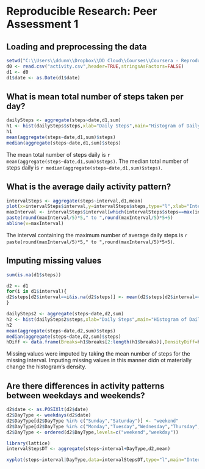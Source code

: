 # Reproducible Research: Peer Assessment 1


## Loading and preprocessing the data
```r
setwd("C:\\Users\\ddunn\\Dropbox\\DD Cloud\\Courses\\Coursera - Reproducible Research\\Week 1\\RepData_PeerAssessment1")
d0 <- read.csv("activity.csv",header=TRUE,stringsAsFactors=FALSE)
d1 <- d0
d1$date <- as.Date(d1$date)
```


## What is mean total number of steps taken per day?
```r
dailySteps <- aggregate(steps~date,d1,sum)
h1 <- hist(dailySteps$steps,xlab="Daily Steps",main="Histogram of Daily Steps",col="blue")
h1
mean(aggregate(steps~date,d1,sum)$steps)
median(aggregate(steps~date,d1,sum)$steps)
```

The mean total number of steps daily is `r mean(aggregate(steps~date,d1,sum)$steps)`.
The median total number of steps daily is `r median(aggregate(steps~date,d1,sum)$steps)`.


## What is the average daily activity pattern?
```r
intervalSteps <- aggregate(steps~interval,d1,mean)
plot(x=intervalSteps$interval,y=intervalSteps$steps,type="l",xlab="Interval",ylab="Average Steps",main="Average # of Steps by Interval")
maxInterval <- intervalSteps$interval[which(intervalSteps$steps==max(intervalSteps$steps))]
paste(round(maxInterval/5)*5," to ",round(maxInterval/5)*5+5)
abline(v=maxInterval)
```

The interval containing the maximum number of average daily steps is `r paste(round(maxInterval/5)*5," to ",round(maxInterval/5)*5+5)`.


## Imputing missing values
```r
sum(is.na(d1$steps))

d2 <- d1
for(i in d1$interval){
d2$steps[d2$interval==i&is.na(d2$steps)] <- mean(d2$steps[d2$interval==i],na.rm=T)
}

dailySteps2 <- aggregate(steps~date,d2,sum)
h2 <- hist(dailySteps2$steps,xlab="Daily Steps",main="Histogram of Daily Steps",col="blue")
h2
mean(aggregate(steps~date,d2,sum)$steps)
median(aggregate(steps~date,d2,sum)$steps)
hDiff <- data.frame(Breaks=h1$breaks[2:length(h1$breaks)],DensityDiff=h2$density - h1$density)
```
Missing values were imputed by taking the mean number of steps for the missing interval.
Imputing missing values in this manner didn ot materially change the histogram's density.


## Are there differences in activity patterns between weekdays and weekends?
```r
d2$date <- as.POSIXlt(d2$date)
d2$DayType <- weekdays(d2$date)
d2$DayType[d2$DayType %in% c("Sunday","Saturday")] <- "weekend"
d2$DayType[d2$DayType %in% c("Monday","Tuesday","Wednesday","Thursday","Friday")] <- "weekday"
d2$DayType <- ordered(d2$DayType,levels=c("weekend","weekday"))

library(lattice)
intervalStepsDT <- aggregate(steps~interval+DayType,d2,mean)

xyplot(steps~interval|DayType,data=intervalStepsDT,type="l",main="Interval",xlab="Interval",ylab="Number of steps",layout=c(1,2))
```
